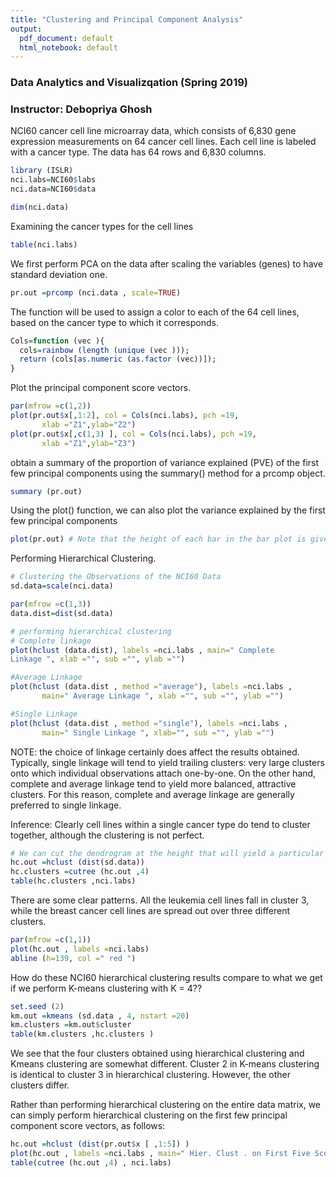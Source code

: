 ---
title: "Clustering and Principal Component Analysis"
output:
  pdf_document: default
  html_notebook: default
---
### Data Analytics and Visualizqation (Spring 2019)
### Instructor: Debopriya Ghosh


NCI60 cancer cell line microarray data, which consists of 6,830 gene expression 
measurements on 64 cancer cell lines. Each cell line is labeled with a cancer type.
The data has 64 rows and 6,830 columns.


```{r}
library (ISLR)
nci.labs=NCI60$labs
nci.data=NCI60$data

dim(nci.data)
```

Examining the cancer types for the cell lines
```{r}
table(nci.labs)
```

We first perform PCA on the data after scaling the variables (genes) to have standard deviation one.
```{r}
pr.out =prcomp (nci.data , scale=TRUE)
```

The function will be used to assign a color to each of the 64 cell lines, based on the cancer type to which it corresponds.
```{r}
Cols=function (vec ){
  cols=rainbow (length (unique (vec )));
  return (cols[as.numeric (as.factor (vec))]);
}

```
Plot the principal component score vectors.
```{r}
par(mfrow =c(1,2))
plot(pr.out$x[,1:2], col = Cols(nci.labs), pch =19,
       xlab ="Z1",ylab="Z2")
plot(pr.out$x[,c(1,3) ], col = Cols(nci.labs), pch =19,
       xlab ="Z1",ylab="Z3")
```
obtain a summary of the proportion of variance explained (PVE) of the first few principal components using the summary() method for a prcomp object.
```{r}
summary (pr.out)
```
Using the plot() function, we can also plot the variance explained by the first few principal components
```{r}
plot(pr.out) # Note that the height of each bar in the bar plot is given by squaring the corresponding element of pr.out$sdev
```
Performing Hierarchical Clustering.
```{r}
# Clustering the Observations of the NCI60 Data
sd.data=scale(nci.data)

par(mfrow =c(1,3))
data.dist=dist(sd.data)

# performing hierarchical clustering
# Complete linkage
plot(hclust (data.dist), labels =nci.labs , main=" Complete
Linkage ", xlab ="", sub ="", ylab ="")

#Average Linkage
plot(hclust (data.dist , method ="average"), labels =nci.labs ,
       main=" Average Linkage ", xlab ="", sub ="", ylab ="")

#Single Linkage
plot(hclust (data.dist , method ="single"), labels =nci.labs ,
       main=" Single Linkage ", xlab="", sub ="", ylab ="")

```
NOTE: the choice of linkage certainly does affect the results obtained. 
Typically, single linkage will tend to yield trailing clusters: very large 
clusters onto which individual observations attach one-by-one. On the other hand,
complete and average linkage tend to yield more balanced, attractive clusters. 
For this reason, complete and average linkage are generally preferred to single linkage.

Inference: Clearly cell lines within a single cancer type do tend to cluster together, although the clustering is not perfect.
```{r}
# We can cut the dendrogram at the height that will yield a particular number of clusters, k=4 
hc.out =hclust (dist(sd.data))
hc.clusters =cutree (hc.out ,4)
table(hc.clusters ,nci.labs)

```
There are some clear patterns. All the leukemia cell lines fall in cluster 3,
while the breast cancer cell lines are spread out over three different clusters.
```{r}
par(mfrow =c(1,1))
plot(hc.out , labels =nci.labs)
abline (h=139, col =" red ")

```
How do these NCI60 hierarchical clustering results compare to what we get if we 
perform K-means clustering with K = 4??
```{r}

set.seed (2)
km.out =kmeans (sd.data , 4, nstart =20)
km.clusters =km.out$cluster
table(km.clusters ,hc.clusters )

```

We see that the four clusters obtained using hierarchical clustering and Kmeans
clustering are somewhat different. Cluster 2 in K-means clustering is identical to cluster 3 in hierarchical clustering. However, the other clusters differ.


Rather than performing hierarchical clustering on the entire data matrix, we can simply perform hierarchical clustering on the first few principal component score vectors, as follows:
```{r}
hc.out =hclust (dist(pr.out$x [ ,1:5]) )
plot(hc.out , labels =nci.labs , main=" Hier. Clust . on First Five Score Vectors ")
table(cutree (hc.out ,4) , nci.labs)
```

